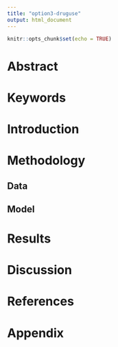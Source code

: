 ```yaml
---
title: "option3-druguse"
output: html_document
---
```


```r
knitr::opts_chunk$set(echo = TRUE)
```

# Abstract


# Keywords



# Introduction

# Methodology

## Data

## Model

# Results 

# Discussion


# References


# Appendix